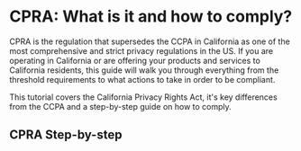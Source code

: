 
# CPRA: What is it and how to comply?

CPRA is the regulation that supersedes the CCPA in California as one of the most comprehensive and strict privacy regulations in the US. If you are operating in California or are offering your products and services to California residents, this guide will walk you through everything from the threshold requirements to what actions to take in order to be compliant.

This tutorial covers the California Privacy Rights Act, it's key differences from the CCPA and a step-by-step guide on how to comply.

## CPRA Step-by-step
<KeyFeatWrap>
  <KeyFeat title="What is the CPRA" link="./what_is_cpra"  description="A brief introduction to what the CPRA is and how it differs from the CCPA."/>
  <KeyFeat title="What are the requirements of the CPRA?" link="./what_reqs_cpra"  description="A summary of the key requirements of the CPRA and considerations for how you can support them."/>
  <KeyFeat title="CPRA Step 01: Creating a data map" link="./data_map_cpra"   description="How to create a data map that will support your other efforts for the CPRA."/>
  <KeyFeat title="CPRA Step 02: Updating your privacy policy" link="./privacy_policy_cpra"   description="An outline of what updates you'll need to make to your privacy policy and how to plan this."/>
  <KeyFeat title="CPRA Step 03: Updating your website footer" link="./footer_cpra"   description="Ensure your website footer is updated with the appropriate privacy rights for your visitors."/>
  <KeyFeat title="CPRA Step 04: How to support the GPC" link="./gpc_cpra"   description="Detecting, recording, and supporting consent via the GPC (Global Privacy Control) is a necessary part of CPRA compliance. Here's a guide on how to approach it."/>
  <KeyFeat title="CPRA Step 05: Access Requests (DSAR) for CPRA" link="./dsar_cpra"   description="Subject access requests (DSAR) are an important step in complying with the CPRA. This guide will walk you how to tackle it."/>
  <KeyFeat title="CPRA Step 06: Erasure Requests for CPRA" link="./delete_cpra"   description="This short guide will help you to understand how to ensure you support subject erasure requests (deletion) for CPRA."/>
  <KeyFeat title="CPRA Step 07: Portability Requests for CPRA" link="./portability_cpra"   description="Portability can initially seem confusing. With this short guide, you'll be all set for portability requests for CPRA."/>
  <KeyFeat title="CPRA Step 08: Correction Requests for CPRA" link="./correction_cpra"   description="This guide will help you know how to adequately ensure a user's right to correct and update their data for CPRA."/>
</KeyFeatWrap>